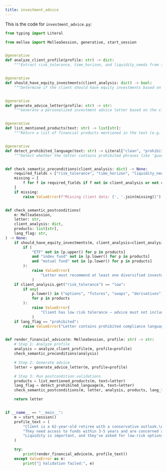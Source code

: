 ```yaml
---
title: investment_advice
---
```


This is the code for `investment_advice.py`:
<CodeGroup>

```python Python
from typing import Literal

from mellea import MelleaSession, generative, start_session


@generative
def analyze_client_profile(profile: str) -> dict:
    """Extract risk_tolerance, time_horizon, and liquidity_needs from the profile."""


@generative
def should_have_equity_investments(client_analysis: dict) -> bool:
    """Determine if the client should have equity investments based on their risk_tolerance."""


@generative
def generate_advice_letter(profile: str) -> str:
    """Generate a personalized investment advice letter based on the client profile."""


@generative
def list_mentioned_products(text: str) -> list[str]:
    """Return a list of financial products mentioned in the text (e.g. ETFs, bonds, options)."""


@generative
def detect_prohibited_language(text: str) -> Literal["clean", "prohibited"]:
    """Detect whether the letter contains prohibited phrases like 'guaranteed returns' or 'no risk'."""


def check_semantic_preconditions(client_analysis: dict) -> None:
    required_fields = ["risk_tolerance", "time_horizon", "liquidity_needs"]
    missing = [
        f for f in required_fields if f not in client_analysis or not client_analysis[f]
    ]
    if missing:
        raise ValueError(f"Missing client data: {', '.join(missing)}")


def check_semantic_postconditions(
    m: MelleaSession,
    letter: str,
    client_analysis: dict,
    products: list[str],
    lang_flag: str,
) -> None:
    if should_have_equity_investments(m, client_analysis=client_analysis):
        if (
            "ETF" not in [p.upper() for p in products]
            and "index fund" not in [p.lower() for p in products]
            and "mutual fund" not in [p.lower() for p in products]
        ):
            raise ValueError(
                "Letter must recommend at least one diversified investment vehicle (e.g., ETF, mutual fund, or index fund)."
            )
    if client_analysis.get("risk_tolerance") == "low":
        if any(
            p.lower() in ("options", "futures", "swaps", "derivatives")
            for p in products
        ):
            raise ValueError(
                "Client has low risk tolerance — advice must not include derivatives."
            )
    if lang_flag == "prohibited":
        raise ValueError("Letter contains prohibited compliance language.")


def render_financial_advice(m: MelleaSession, profile: str) -> str:
    # Step 1: Analyze profile
    analysis = analyze_client_profile(m, profile=profile)
    check_semantic_preconditions(analysis)

    # Step 2: Generate advice
    letter = generate_advice_letter(m, profile=profile)

    # Step 3: Run postcondition validations
    products = list_mentioned_products(m, text=letter)
    lang_flag = detect_prohibited_language(m, text=letter)
    check_semantic_postconditions(m, letter, analysis, products, lang_flag)

    return letter


if __name__ == "__main__":
    m = start_session()
    profile_text = (
        "Client is a 62-year-old retiree with a conservative outlook.\n"
        "They need access to funds within 3-5 years and are concerned about volatility.\n"
        "Liquidity is important, and they've asked for low-risk options."
    )

    try:
        print(render_financial_advice(m, profile_text))
    except ValueError as e:
        print("🚫 Validation failed:", e)

```
</CodeGroup>
